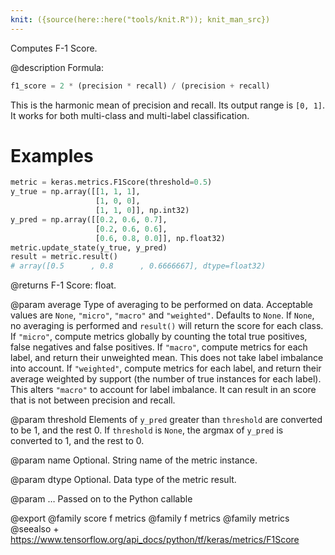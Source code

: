 ```yaml
---
knit: ({source(here::here("tools/knit.R")); knit_man_src})
---
```

Computes F-1 Score.

@description
Formula:

```python
f1_score = 2 * (precision * recall) / (precision + recall)
```
This is the harmonic mean of precision and recall.
Its output range is `[0, 1]`. It works for both multi-class
and multi-label classification.

# Examples
```python
metric = keras.metrics.F1Score(threshold=0.5)
y_true = np.array([[1, 1, 1],
                   [1, 0, 0],
                   [1, 1, 0]], np.int32)
y_pred = np.array([[0.2, 0.6, 0.7],
                   [0.2, 0.6, 0.6],
                   [0.6, 0.8, 0.0]], np.float32)
metric.update_state(y_true, y_pred)
result = metric.result()
# array([0.5      , 0.8      , 0.6666667], dtype=float32)
```

@returns
F-1 Score: float.

@param average
Type of averaging to be performed on data.
Acceptable values are `None`, `"micro"`, `"macro"`
and `"weighted"`. Defaults to `None`.
If `None`, no averaging is performed and `result()` will return
the score for each class.
If `"micro"`, compute metrics globally by counting the total
true positives, false negatives and false positives.
If `"macro"`, compute metrics for each label,
and return their unweighted mean.
This does not take label imbalance into account.
If `"weighted"`, compute metrics for each label,
and return their average weighted by support
(the number of true instances for each label).
This alters `"macro"` to account for label imbalance.
It can result in an score that is not between precision and recall.

@param threshold
Elements of `y_pred` greater than `threshold` are
converted to be 1, and the rest 0. If `threshold` is
`None`, the argmax of `y_pred` is converted to 1, and the rest to 0.

@param name
Optional. String name of the metric instance.

@param dtype
Optional. Data type of the metric result.

@param ...
Passed on to the Python callable

@export
@family score f metrics
@family f metrics
@family metrics
@seealso
+ <https://www.tensorflow.org/api_docs/python/tf/keras/metrics/F1Score>
